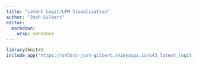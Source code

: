 ```yaml
---
title: "Latent Logit/LPM Visualization"
author: "Josh Gilbert"
editor: 
  markdown: 
    wrap: sentence
---
```


```r
library(knitr)
include_app("https://s43dnt-josh-gilbert.shinyapps.io/s43_latent_logit_viz/", height = "1000px")
```
